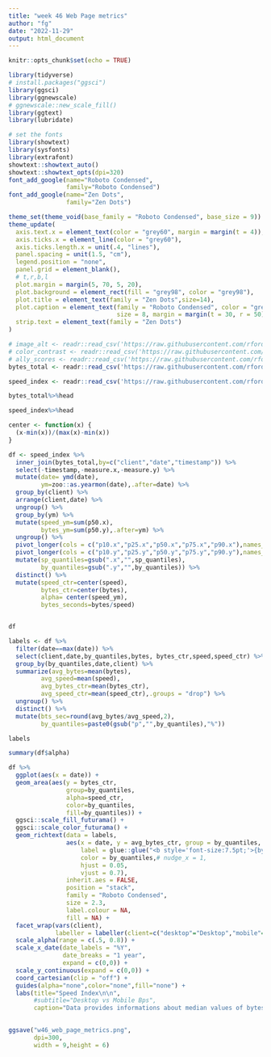 ```yaml
---
title: "week 46 Web Page metrics"
author: "fg"
date: "2022-11-29"
output: html_document
---
```


```r
knitr::opts_chunk$set(echo = TRUE)
```

```r
library(tidyverse)
# install.packages("ggsci")
library(ggsci)
library(ggnewscale)
# ggnewscale::new_scale_fill()
library(ggtext)
library(lubridate)

# set the fonts
library(showtext)
library(sysfonts)
library(extrafont)
showtext::showtext_auto()
showtext::showtext_opts(dpi=320)
font_add_google(name="Roboto Condensed",
                family="Roboto Condensed")  
font_add_google(name="Zen Dots",
                family="Zen Dots") 
```

```r
theme_set(theme_void(base_family = "Roboto Condensed", base_size = 9))
theme_update(
  axis.text.x = element_text(color = "grey60", margin = margin(t = 4)),
  axis.ticks.x = element_line(color = "grey60"),
  axis.ticks.length.x = unit(.4, "lines"),
  panel.spacing = unit(1.5, "cm"),
  legend.position = "none",
  panel.grid = element_blank(),
  # t,r,b,l
  plot.margin = margin(5, 70, 5, 20),
  plot.background = element_rect(fill = "grey98", color = "grey98"),
  plot.title = element_text(family = "Zen Dots",size=14),
  plot.caption = element_text(family = "Roboto Condensed", color = "grey60", 
                              size = 8, margin = margin(t = 30, r = 50)),
  strip.text = element_text(family = "Zen Dots")
)
```


```r
# image_alt <- readr::read_csv('https://raw.githubusercontent.com/rfordatascience/tidytuesday/master/data/2022/2022-11-15/image_alt.csv')
# color_contrast <- readr::read_csv('https://raw.githubusercontent.com/rfordatascience/tidytuesday/master/data/2022/2022-11-15/color_contrast.csv')
# ally_scores <- readr::read_csv('https://raw.githubusercontent.com/rfordatascience/tidytuesday/master/data/2022/2022-11-15/ally_scores.csv')
bytes_total <- readr::read_csv('https://raw.githubusercontent.com/rfordatascience/tidytuesday/master/data/2022/2022-11-15/bytes_total.csv')

speed_index <- readr::read_csv('https://raw.githubusercontent.com/rfordatascience/tidytuesday/master/data/2022/2022-11-15/speed_index.csv')

```

```r
bytes_total%>%head
```


```r
speed_index%>%head
```

```r
center <- function(x) {
  (x-min(x))/(max(x)-min(x))
}
```

```r
df <- speed_index %>%
  inner_join(bytes_total,by=c("client","date","timestamp")) %>%
  select(-timestamp,-measure.x,-measure.y) %>%
  mutate(date= ymd(date),
         ym=zoo::as.yearmon(date),.after=date) %>%
  group_by(client) %>%
  arrange(client,date) %>%
  ungroup() %>%
  group_by(ym) %>%
  mutate(speed_ym=sum(p50.x),
         bytes_ym=sum(p50.y),.after=ym) %>%
  ungroup() %>%
  pivot_longer(cols = c("p10.x","p25.x","p50.x","p75.x","p90.x"),names_to="sp_quantiles",values_to = "speed") %>%
  pivot_longer(cols = c("p10.y","p25.y","p50.y","p75.y","p90.y"),names_to="by_quantiles",values_to = "bytes") %>%
  mutate(sp_quantiles=gsub(".x","",sp_quantiles),
         by_quantiles=gsub(".y","",by_quantiles)) %>%
  distinct() %>%
  mutate(speed_ctr=center(speed),
         bytes_ctr=center(bytes),
         alpha= center(speed_ym),
         bytes_seconds=bytes/speed)


df
```




```r
labels <- df %>% 
  filter(date==max(date)) %>%
  select(client,date,by_quantiles,bytes, bytes_ctr,speed,speed_ctr) %>%
  group_by(by_quantiles,date,client) %>%
  summarize(avg_bytes=mean(bytes),
         avg_speed=mean(speed),
         avg_bytes_ctr=mean(bytes_ctr),
         avg_speed_ctr=mean(speed_ctr),.groups = "drop") %>%
  ungroup() %>%
  distinct() %>%
  mutate(bts_sec=round(avg_bytes/avg_speed,2),
         by_quantiles=paste0(gsub("p","",by_quantiles),"%"))

labels
```


```r
summary(df$alpha)
```



```r
df %>%
  ggplot(aes(x = date)) +
  geom_area(aes(y = bytes_ctr,
                group=by_quantiles,
                alpha=speed_ctr,
                color=by_quantiles,
                fill=by_quantiles)) +
  ggsci::scale_fill_futurama() +
  ggsci::scale_color_futurama() +
  geom_richtext(data = labels,
                aes(x = date, y = avg_bytes_ctr, group = by_quantiles,
                    label = glue::glue("<b style='font-size:7.5pt;'>{by_quantiles}</b><b style='font-size:6pt;'> {round(bts_sec, 2)} Bps<br>"),
                    color = by_quantiles,# nudge_x = 1,
                    hjust = 0.05,
                    vjust = 0.7),
                inherit.aes = FALSE,
                position = "stack",
                family = "Roboto Condensed",
                size = 2.3,
                label.colour = NA,
                fill = NA) +
  facet_wrap(vars(client),
             labeller = labeller(client=c("desktop"="Desktop","mobile"="Mobile"))) +
  scale_alpha(range = c(.5, 0.8)) +
  scale_x_date(date_labels = "%Y",
               date_breaks = "1 year",
               expand = c(0,0)) +
  scale_y_continuous(expand = c(0,0)) +
  coord_cartesian(clip = "off") +
  guides(alpha="none",color="none",fill="none") +
  labs(title="Speed Index\n\n",
       #subtitle="Desktop vs Mobile Bps",
       caption="Data provides informations about median values of bytes loaded per second by type of device used\n#TidyTuesday 2022 week 46 | Data: Web Page metrics by httparchive.org | Viz: Federica Gazzelloni") 
  
```

```r
ggsave("w46_web_page_metrics.png",
       dpi=300,
       width = 9,height = 6)
```
